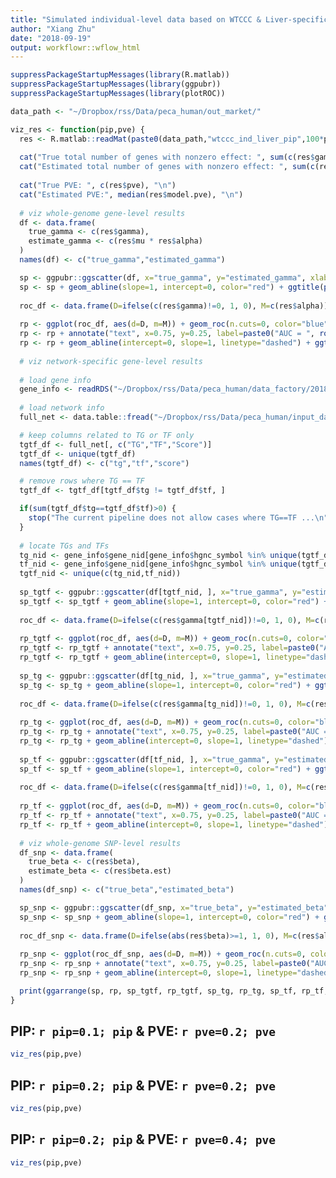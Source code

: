 ```yaml
---
title: "Simulated individual-level data based on WTCCC & Liver-specific network"
author: "Xiang Zhu"
date: "2018-09-19"
output: workflowr::wflow_html
---
```


```r
suppressPackageStartupMessages(library(R.matlab))
suppressPackageStartupMessages(library(ggpubr))
suppressPackageStartupMessages(library(plotROC))

data_path <- "~/Dropbox/rss/Data/peca_human/out_market/"
```

```r
viz_res <- function(pip,pve) {
  res <- R.matlab::readMat(paste0(data_path,"wtccc_ind_liver_pip",100*pip,"pve",100*pve,"_seed644_out.mat"))
  
  cat("True total number of genes with nonzero effect: ", sum(c(res$gamma)!=0), "\n")
  cat("Estimated total number of genes with nonzero effect: ", sum(c(res$alpha)), "\n")
  
  cat("True PVE: ", c(res$pve), "\n")
  cat("Estimated PVE:", median(res$model.pve), "\n")
  
  # viz whole-genome gene-level results
  df <- data.frame(
    true_gamma <- c(res$gamma),
    estimate_gamma <- c(res$mu * res$alpha)
  )
  names(df) <- c("true_gamma","estimated_gamma")

  sp <- ggpubr::ggscatter(df, x="true_gamma", y="estimated_gamma", xlab="True gamma", ylab="Estimated gamma", cor.coef=TRUE, cor.coeff.args=list(method="pearson", label.x=-3, label.sep="\n"))
  sp <- sp + geom_abline(slope=1, intercept=0, color="red") + ggtitle(paste0("Estimate gene-level effects (all ",dim(df)[1]," genes)"))
  
  roc_df <- data.frame(D=ifelse(c(res$gamma)!=0, 1, 0), M=c(res$alpha))
  
  rp <- ggplot(roc_df, aes(d=D, m=M)) + geom_roc(n.cuts=0, color="blue") + style_roc() + theme_pubr() 
  rp <- rp + annotate("text", x=0.75, y=0.25, label=paste0("AUC = ", round(calc_auc(rp)$AUC, 3)))
  rp <- rp + geom_abline(intercept=0, slope=1, linetype="dashed") + ggtitle(paste0("Power to detect gene-level effects (all ",dim(df)[1]," genes)"))
  
  # viz network-specific gene-level results
  
  # load gene info
  gene_info <- readRDS("~/Dropbox/rss/Data/peca_human/data_factory/20180820/Homo_sapiens_GRCh37_gene_info.rds")
  
  # load network info
  full_net <- data.table::fread("~/Dropbox/rss/Data/peca_human/input_data/peca2/Liver_network.txt")

  # keep columns related to TG or TF only
  tgtf_df <- full_net[, c("TG","TF","Score")]
  tgtf_df <- unique(tgtf_df)
  names(tgtf_df) <- c("tg","tf","score")

  # remove rows where TG == TF
  tgtf_df <- tgtf_df[tgtf_df$tg != tgtf_df$tf, ]

  if(sum(tgtf_df$tg==tgtf_df$tf)>0) {
    stop("The current pipeline does not allow cases where TG==TF ...\n")
  }
  
  # locate TGs and TFs
  tg_nid <- gene_info$gene_nid[gene_info$hgnc_symbol %in% unique(tgtf_df$tg)]
  tf_nid <- gene_info$gene_nid[gene_info$hgnc_symbol %in% unique(tgtf_df$tf)]
  tgtf_nid <- unique(c(tg_nid,tf_nid))
  
  sp_tgtf <- ggpubr::ggscatter(df[tgtf_nid, ], x="true_gamma", y="estimated_gamma", xlab="True gamma", ylab="Estimated gamma", cor.coef=TRUE, cor.coeff.args=list(method="pearson", label.x=-3, label.sep="\n"))
  sp_tgtf <- sp_tgtf + geom_abline(slope=1, intercept=0, color="red") + ggtitle(paste0("Estimate gene-level effects (",length(tgtf_nid)," TGs and/or TFs)"))
  
  roc_df <- data.frame(D=ifelse(c(res$gamma[tgtf_nid])!=0, 1, 0), M=c(res$alpha[tgtf_nid]))
  
  rp_tgtf <- ggplot(roc_df, aes(d=D, m=M)) + geom_roc(n.cuts=0, color="blue") + style_roc() + theme_pubr() 
  rp_tgtf <- rp_tgtf + annotate("text", x=0.75, y=0.25, label=paste0("AUC = ", round(calc_auc(rp_tgtf)$AUC, 3)))
  rp_tgtf <- rp_tgtf + geom_abline(intercept=0, slope=1, linetype="dashed") + ggtitle(paste0("Power to detect gene-level effects (",length(tgtf_nid)," TGs and/or TFs)"))
  
  sp_tg <- ggpubr::ggscatter(df[tg_nid, ], x="true_gamma", y="estimated_gamma", xlab="True gamma", ylab="Estimated gamma", cor.coef=TRUE, cor.coeff.args=list(method="pearson", label.x=-3, label.sep="\n"))
  sp_tg <- sp_tg + geom_abline(slope=1, intercept=0, color="red") + ggtitle(paste0("Estimate gene-level effects (",length(tg_nid)," TGs)"))
  
  roc_df <- data.frame(D=ifelse(c(res$gamma[tg_nid])!=0, 1, 0), M=c(res$alpha[tg_nid]))
  
  rp_tg <- ggplot(roc_df, aes(d=D, m=M)) + geom_roc(n.cuts=0, color="blue") + style_roc() + theme_pubr() 
  rp_tg <- rp_tg + annotate("text", x=0.75, y=0.25, label=paste0("AUC = ", round(calc_auc(rp_tg)$AUC, 3)))
  rp_tg <- rp_tg + geom_abline(intercept=0, slope=1, linetype="dashed") + ggtitle(paste0("Power to detect gene-level effects (",length(tg_nid)," TGs)"))
  
  sp_tf <- ggpubr::ggscatter(df[tf_nid, ], x="true_gamma", y="estimated_gamma", xlab="True gamma", ylab="Estimated gamma", cor.coef=TRUE, cor.coeff.args=list(method="pearson", label.x=-3, label.sep="\n"))
  sp_tf <- sp_tf + geom_abline(slope=1, intercept=0, color="red") + ggtitle(paste0("Estimate gene-level effects (",length(tf_nid)," TFs)"))
  
  roc_df <- data.frame(D=ifelse(c(res$gamma[tf_nid])!=0, 1, 0), M=c(res$alpha[tf_nid]))
  
  rp_tf <- ggplot(roc_df, aes(d=D, m=M)) + geom_roc(n.cuts=0, color="blue") + style_roc() + theme_pubr() 
  rp_tf <- rp_tf + annotate("text", x=0.75, y=0.25, label=paste0("AUC = ", round(calc_auc(rp_tf)$AUC, 3)))
  rp_tf <- rp_tf + geom_abline(intercept=0, slope=1, linetype="dashed") + ggtitle(paste0("Power to detect gene-level effects (",length(tf_nid)," TFs)"))
  
  # viz whole-genome SNP-level results
  df_snp <- data.frame(
    true_beta <- c(res$beta),
    estimate_beta <- c(res$beta.est)
  )
  names(df_snp) <- c("true_beta","estimated_beta")

  sp_snp <- ggpubr::ggscatter(df_snp, x="true_beta", y="estimated_beta", xlab="True beta", ylab="Estimated beta", cor.coef=TRUE, cor.coeff.args=list(method="pearson", label.x=-10, label.sep="\n"))
  sp_snp <- sp_snp + geom_abline(slope=1, intercept=0, color="red") + ggtitle(paste0("Estimate SNP-level effects (all ",dim(df_snp)[1]," SNPs)"))
  
  roc_df_snp <- data.frame(D=ifelse(abs(res$beta)>=1, 1, 0), M=c(res$alpha.snp))
  
  rp_snp <- ggplot(roc_df_snp, aes(d=D, m=M)) + geom_roc(n.cuts=0, color="blue") + style_roc() + theme_pubr() 
  rp_snp <- rp_snp + annotate("text", x=0.75, y=0.25, label=paste0("AUC = ", round(calc_auc(rp_snp)$AUC, 3)))
  rp_snp <- rp_snp + geom_abline(intercept=0, slope=1, linetype="dashed") + ggtitle(paste0("Power to detect SNP-level effects (all ",dim(df_snp)[1]," SNPs)"))

  print(ggarrange(sp, rp, sp_tgtf, rp_tgtf, sp_tg, rp_tg, sp_tf, rp_tf, sp_snp, rp_snp, ncol=2, nrow=5))
}
```

## PIP: `r pip=0.1; pip` & PVE: `r pve=0.2; pve`

```r
viz_res(pip,pve)
```

## PIP: `r pip=0.2; pip` & PVE: `r pve=0.2; pve`

```r
viz_res(pip,pve)
```

## PIP: `r pip=0.2; pip` & PVE: `r pve=0.4; pve`

```r
viz_res(pip,pve)
```
